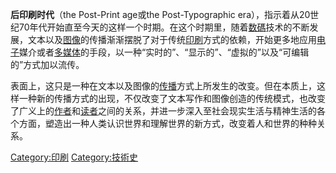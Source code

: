 {{multiple issues|
{{expand|time=2014-05-07T08:04:25+00:00}}
{{unreferenced|time=2014-05-07T08:04:25+00:00}}
}}
'''后印刷时代'''（the Post-Print age或the Post-Typographic era），指示着从20世纪70年代开始直至今天的这样一个时期。在这个时期里，随着[[数碼|数碼]]技术的不断发展，文本以及[[图像|图像]]的传播渐渐摆脱了对于传统[[印刷|印刷]]方式的依赖，开始更多地应用[[电子|电子]]媒介或者[[多媒体|多媒体]]的手段，以一种“实时的”、“显示的”、“虚拟的”以及“可编辑的”方式加以流传。

表面上，这只是一种在文本以及图像的[[传播|传播]]方式上所发生的改变。但在本质上，这样一种新的传播方式的出现，不仅改变了文本写作和图像创造的传统模式，也改变了广义上的[[作者|作者]]和[[读者|读者]]之间的关系，并进一步深入至社会现实生活与精神生活的各个方面，塑造出一种人类认识世界和理解世界的新方式，改变着人和世界的种种关系。

[[Category:印刷|Category:印刷]]
[[Category:技術史|Category:技術史]]